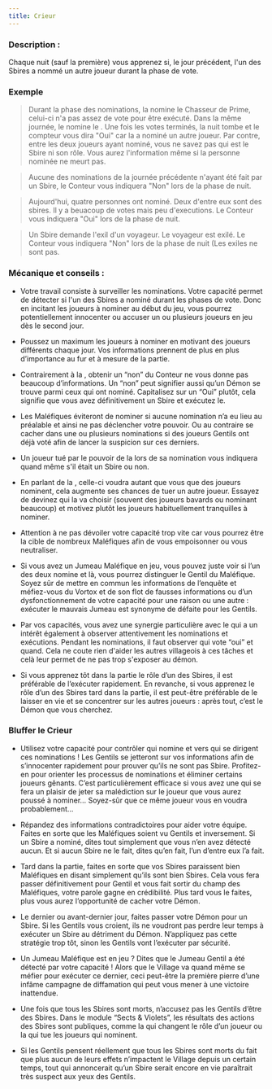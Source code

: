```yaml
---
title: Crieur
---
```



<Role CRIEUR header />

### Description :

Chaque nuit (sauf la première) vous apprenez si, le jour précédent, l'un des Sbires a nommé un autre joueur durant la phase de vote.

### Exemple
> Durant la phase des nominations, la <Role SORCIERE /> nomine le Chasseur de Prime, celui-ci n'a pas assez de vote pour être exécuté. Dans la même journée, le <Role PREDICATEUR /> nomine le <Role SAVANT />. Une fois les votes terminés, la nuit tombe et le compteur vous dira "Oui" car la <Role SORCIERE />  a nominé un autre joueur. Par contre, entre les deux joueurs ayant nominé, vous ne savez pas qui est le Sbire ni son rôle. Vous aurez l'information même si la personne nominée ne meurt pas.

> Aucune des nominations de la journée précédente n'ayant été fait par un Sbire, le Conteur vous indiquera "Non" lors de la phase de nuit.

> Aujourd'hui, quatre personnes ont nominé. Deux d'entre eux sont des sbires. Il y a beuacoup de votes mais peu d'executions. Le Conteur vous indiquera "Oui" lors de la phase de nuit.

> Un Sbire demande l'exil d'un voyageur. Le voyageur est exilé. Le Conteur vous indiquera "Non" lors de la phase de nuit (Les exiles ne sont pas.

### Mécanique et conseils :

- Votre travail consiste à surveiller les nominations. Votre capacité permet de détecter si l'un des Sbires a nominé durant les phases de vote. Donc en incitant les joueurs à nominer au début du jeu, vous pourrez potentiellement innocenter ou accuser un ou plusieurs joueurs en jeu dès le second jour.

- Poussez un maximum les joueurs à nominer en motivant des joueurs différents chaque jour. Vos informations prennent de plus en plus d’importance au fur et à mesure de la partie.

- Contrairement à la <Role VOYANTE />, obtenir un “non” du Conteur ne vous donne pas beaucoup d’informations. Un “non” peut signifier aussi qu’un Démon se trouve parmi ceux qui ont nominé.
Capitalisez sur un “Oui” plutôt, cela signifie que vous avez définitivement un Sbire et exécutez le.    

- Les Maléfiques éviteront de nominer si aucune nomination n’a eu lieu au préalable et ainsi ne pas déclencher votre pouvoir. Ou au contraire se cacher dans une ou plusieurs nominations si des joueurs Gentils ont déjà voté afin de lancer la suspicion sur ces derniers.

- Un joueur tué par le pouvoir de la <Role SORCIERE /> lors de sa nomination vous indiquera quand même s'il était un Sbire ou non.

- En parlant de la <Role SORCIERE />, celle-ci voudra autant que vous que des joueurs nominent, cela augmente ses chances de tuer un autre joueur. Essayez de devinez qui la <Role SORCIERE /> va choisir (souvent des joueurs bavards ou nominant beaucoup) et motivez plutôt les joueurs habituellement tranquilles à nominer. 

- Attention à ne pas dévoiler votre capacité trop vite car vous pourrez être la cible de nombreux Maléfiques afin de vous empoisonner ou vous neutraliser.

- Si vous avez un Jumeau Maléfique en jeu, vous pouvez juste voir si l’un des deux nomine et là, vous pourrez distinguer le Gentil du Maléfique. Soyez sûr de mettre en commun les informations de l’enquête et méfiez-vous du Vortox et de son flot de fausses informations ou d’un dysfonctionnement de votre capacité pour une raison ou une autre : exécuter le mauvais Jumeau est synonyme de défaite pour les Gentils.

- Par vos capacités, vous avez une synergie particulière avec le <Role FLEURISTE /> qui a un intérêt également à observer attentivement les nominations et exécutions. Pendant les nominations, il faut observer qui vote “oui” et quand. Cela ne coute rien d'aider les autres villageois à ces tâches et celà leur permet de ne pas trop s'exposer au démon.

- Si vous apprenez tôt dans la partie le rôle d’un des Sbires, il est préférable de l’exécuter rapidement. En revanche, si vous apprenez le rôle d’un des Sbires tard dans la partie, il est peut-être préférable de le laisser en vie et se concentrer sur les autres joueurs : après tout, c’est le Démon que vous cherchez.

  
### Bluffer le Crieur

- Utilisez votre capacité pour contrôler qui nomine et vers qui se dirigent ces nominations ! Les Gentils se jetteront sur vos informations afin de s’innocenter rapidement pour prouver qu’ils ne sont pas Sbire. Profitez-en pour orienter les processus de nominations et éliminer certains joueurs gênants. C’est particulièrement efficace si vous avez une <Role SORCIERE /> qui se fera un plaisir de jeter sa malédiction sur le joueur que vous aurez poussé à nominer… Soyez-sûr que ce même joueur vous en voudra probablement... 

- Répandez des informations contradictoires pour aider votre équipe. Faites en sorte que les Maléfiques soient vu Gentils et inversement. Si un Sbire a nominé, dites tout simplement que vous n’en avez détecté aucun. Et si aucun Sbire ne le fait, dites qu’en fait, l’un d’entre eux l’a fait.

- Tard dans la partie, faites en sorte que vos Sbires paraissent bien Maléfiques en disant simplement qu’ils sont bien Sbires. Cela vous fera passer définitivement pour Gentil et vous fait sortir du champ des Maléfiques, votre parole gagne en crédibilité. Plus tard vous le faites, plus vous aurez l’opportunité de cacher votre Démon.

- Le dernier ou avant-dernier jour, faites passer votre Démon pour un Sbire. Si les Gentils vous croient, ils ne voudront pas perdre leur temps à exécuter un Sbire au détriment du Démon. N’appliquez pas cette stratégie trop tôt, sinon les Gentils vont l’exécuter par sécurité.

- Un Jumeau Maléfique est en jeu ? Dites que le Jumeau Gentil a été détecté par votre capacité ! Alors que le Village va quand même se méfier pour exécuter ce dernier, ceci peut-être la première pierre d’une infâme campagne de diffamation qui peut vous mener à une victoire inattendue.

- Une fois que tous les Sbires sont morts, n’accusez pas les Gentils d’être des Sbires. Dans le module “Sects & Violets”, les résultats des actions des Sbires sont publiques, comme la <Role VIEILLE_CHOUETTE /> qui changent le rôle d’un joueur ou la <Role SORCIERE /> qui tue les joueurs qui nominent. 

- Si les Gentils pensent réellement que tous les Sbires sont morts du fait que plus aucun de leurs effets n’impactent le Village depuis un certain temps, tout <Role CRIEUR /> qui annoncerait qu’un Sbire serait encore en vie paraîtrait très suspect aux yeux des Gentils.      
